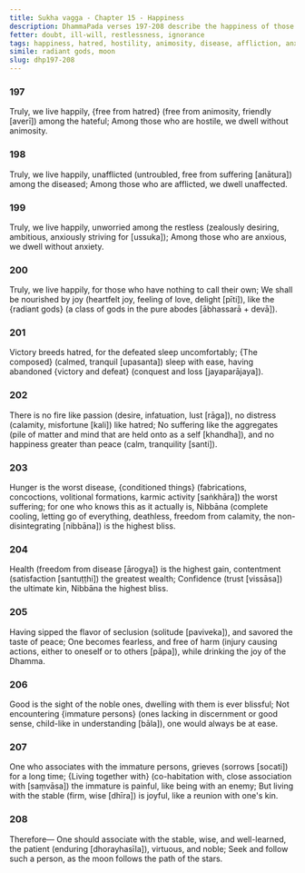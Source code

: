 ```yaml
---
title: Sukha vagga - Chapter 15 - Happiness
description: DhammaPada verses 197-208 describe the happiness of those who live without hatred, affliction, and anxiety, the fire of passion, the worst disease, the highest gain, the highest bliss, the joy of the Dhamma, the association with the wise, and the importance of seeking and following a wise person. 
fetter: doubt, ill-will, restlessness, ignorance
tags: happiness, hatred, hostility, animosity, disease, affliction, anxiety, restlessness, joy, radiant gods, victory, defeat, passion, distress, aggregates, peace, hunger, conditioned things, fabrications, concoctions, volitional formations, karmic activity, health, contentment, satisfaction, confidence, trust, Nibbāna, tranquility, insight, seclusion, solitude, noble ones, immature persons, harm, stable, wise, well-learned, patient, virtuous, moon, stars
simile: radiant gods, moon
slug: dhp197-208
---
```


### 197

Truly, we live happily,
\{free from hatred} (free from animosity, friendly [averī]) among the hateful;
Among those who are hostile,
we dwell without animosity.

### 198

Truly, we live happily,
unafflicted (untroubled, free from suffering [anātura]) among the diseased;
Among those who are afflicted,
we dwell unaffected.

### 199

Truly, we live happily,
unworried among the restless (zealously desiring, ambitious, anxiously striving for [ussuka]);
Among those who are anxious,
we dwell without anxiety.

### 200

Truly, we live happily,
for those who have nothing to call their own;
We shall be nourished by joy (heartfelt joy, feeling of love, delight [pīti]),
like the \{radiant gods} (a class of gods in the pure abodes [ābhassarā + devā]).

### 201

Victory breeds hatred,
for the defeated sleep uncomfortably;
\{The composed} (calmed, tranquil [upasanta]) sleep with ease,
having abandoned \{victory and defeat} (conquest and loss [jayaparājaya]).

### 202

There is no fire like passion (desire, infatuation, lust [rāga]),
no distress (calamity, misfortune [kali]) like hatred;
No suffering like the aggregates (pile of matter and mind that are held onto as a self [khandha]),
and no happiness greater than peace (calm, tranquility [santi]).

### 203

Hunger is the worst disease,
\{conditioned things} (fabrications, concoctions, volitional formations, karmic activity [saṅkhāra]) the worst suffering;
for one who knows this as it actually is,
Nibbāna (complete cooling, letting go of everything, deathless, freedom from calamity, the non-disintegrating [nibbāna]) is the highest bliss.

### 204

Health (freedom from disease [ārogya]) is the highest gain,
contentment (satisfaction [santuṭṭhi]) the greatest wealth;
Confidence (trust [vissāsa]) the ultimate kin,
Nibbāna the highest bliss.

### 205

Having sipped the flavor of seclusion (solitude [paviveka]),
and savored the taste of peace;
One becomes fearless, and free of harm (injury causing actions, either to oneself or to others [pāpa]),
while drinking the joy of the Dhamma.

### 206

Good is the sight of the noble ones,
dwelling with them is ever blissful;
Not encountering \{immature persons} (ones lacking in discernment or good sense, child-like in understanding [bāla]),
one would always be at ease.

### 207

One who associates with the immature persons,
grieves (sorrows [socati]) for a long time;
\{Living together with} (co-habitation with, close association with [saṃvāsa]) the immature is painful,
like being with an enemy;
But living with the stable (firm, wise [dhīra]) is joyful,
like a reunion with one's kin.

### 208

Therefore—
One should associate with the stable, wise, and well-learned,
the patient (enduring [dhorayhasīla]), virtuous, and noble;
Seek and follow such a person,
as the moon follows the path of the stars.